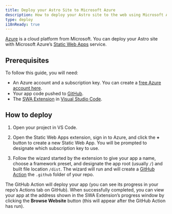 ```yaml
---
title: Deploy your Astro Site to Microsoft Azure
description: How to deploy your Astro site to the web using Microsoft Azure.
type: deploy
i18nReady: true
---
```


[Azure](https://azure.microsoft.com/) is a cloud platform from Microsoft. You can deploy your Astro site with Microsoft Azure’s [Static Web Apps](https://aka.ms/staticwebapps) service.

## Prerequisites

To follow this guide, you will need:

- An Azure account and a subscription key. You can create a [free Azure account here](https://azure.microsoft.com/free).
- Your app code pushed to [GitHub](https://github.com/).
- The [SWA Extension](https://marketplace.visualstudio.com/items?itemName=ms-azuretools.vscode-azurestaticwebapps) in [Visual Studio Code](https://code.visualstudio.com/).

## How to deploy

1. Open your project in VS Code.

2. Open the Static Web Apps extension, sign in to Azure, and click the **+** button to create a new Static Web App. You will be prompted to designate which subscription key to use.

3. Follow the wizard started by the extension to give your app a name, choose a framework preset, and designate the app root (usually `/`) and built file location `/dist`. The wizard will run and will create a [GitHub Action](https://github.com/features/actions) the `.github` folder of your repo.

The GitHub Action will deploy your app (you can see its progress in your repo’s Actions tab on GitHub). When successfully completed, you can view your app at the address shown in the SWA Extension’s progress window by clicking the **Browse Website** button (this will appear after the GitHub Action has run).
